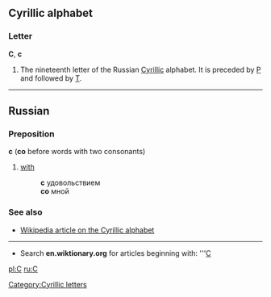 == Cyrillic alphabet ==
=== Letter ===
'''С''', '''с'''

#The nineteenth letter of the Russian [[Cyrillic]] alphabet. It is preceded by [[Р]] and followed by [[Т]].

----

== Russian ==
===Preposition===
'''с''' ('''со''' before words with two consonants)

# [[with]]
#:'''с''' удовольствием
#:'''со''' мной

===See also===
*[[w:Cyrillic alphabet|Wikipedia article on the Cyrillic alphabet]]

----

*Search '''en.wiktionary.org''' for articles beginning with: '''[http://wiktionary.org/w/wiki.phtml?title=Special:Allpages&from=С С]

[[pl:С]]
[[ru:С]]
[[Category:Cyrillic letters]]